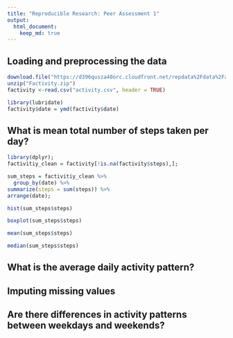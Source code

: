 ```yaml
---
title: "Reproducible Research: Peer Assessment 1"
output: 
  html_document:
    keep_md: true
---
```



## Loading and preprocessing the data

```r
download.file("https://d396qusza40orc.cloudfront.net/repdata%2Fdata%2Factivity.zip", "Factivity.zip")
unzip("Factivity.zip")
factivity <-read.csv("activity.csv", header = TRUE)

library(lubridate)
factivity$date = ymd(factivity$date)
```



## What is mean total number of steps taken per day?

```r
library(dplyr);
factivitiy_clean = factivity[!is.na(factivity$steps),];

sum_steps = factivitiy_clean %>% 
  group_by(date) %>%
summarize(steps = sum(steps)) %>%
arrange(date);

hist(sum_steps$steps)

boxplot(sum_steps$steps)

mean(sum_steps$steps)

median(sum_steps$steps)
```



## What is the average daily activity pattern?



## Imputing missing values



## Are there differences in activity patterns between weekdays and weekends?
